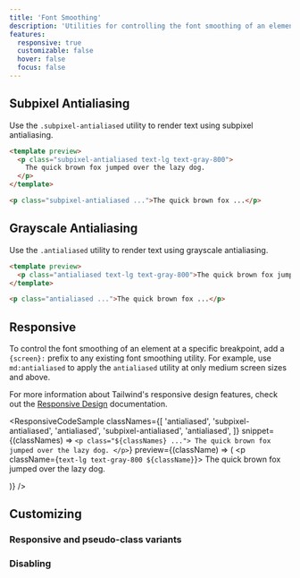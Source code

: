 ```yaml
---
title: 'Font Smoothing'
description: 'Utilities for controlling the font smoothing of an element.'
features:
  responsive: true
  customizable: false
  hover: false
  focus: false
---
```




## Subpixel Antialiasing

Use the `.subpixel-antialiased` utility to render text using subpixel antialiasing.

```html
<template preview>
  <p class="subpixel-antialiased text-lg text-gray-800">
    The quick brown fox jumped over the lazy dog.
  </p>
</template>

<p class="subpixel-antialiased ...">The quick brown fox ...</p>
```

## Grayscale Antialiasing

Use the `.antialiased` utility to render text using grayscale antialiasing.

```html
<template preview>
  <p class="antialiased text-lg text-gray-800">The quick brown fox jumped over the lazy dog.</p>
</template>

<p class="antialiased ...">The quick brown fox ...</p>
```

## Responsive

To control the font smoothing of an element at a specific breakpoint, add a `{screen}:` prefix to any existing font smoothing utility. For example, use `md:antialiased` to apply the `antialiased` utility at only medium screen sizes and above.

For more information about Tailwind's responsive design features, check out the [Responsive Design](/docs/responsive-design) documentation.

<ResponsiveCodeSample
  classNames={[
    'antialiased',
    'subpixel-antialiased',
    'antialiased',
    'subpixel-antialiased',
    'antialiased',
  ]}
  snippet={(classNames) => `
    <p class="${classNames} ...">
      The quick brown fox jumped over the lazy dog.
    </p>
  `}
  preview={(className) => (
    <p className={`text-lg text-gray-800 ${className}`}>
      The quick brown fox jumped over the lazy dog.
    </p>
  )}
/>

## Customizing

### Responsive and pseudo-class variants

<Variants plugin="fontSmoothing" />

### Disabling

<Disabling plugin="fontSmoothing" />
